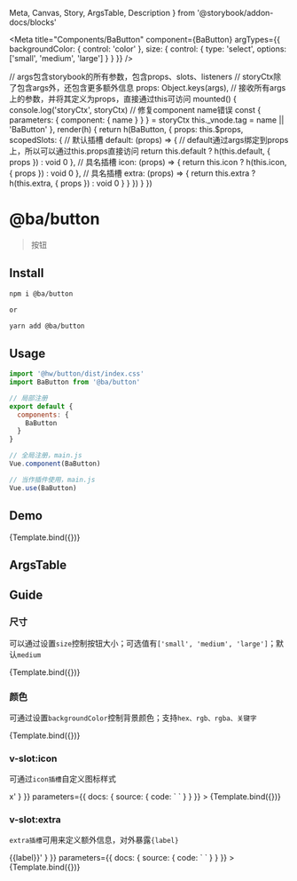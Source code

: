 <!-- args定义参考:https://storybook.js.org/docs/vue/writing-stories/args -->
<!-- argTypes定义参考:https://storybook.js.org/docs/react/essentials/controls#annotation -->

  Meta,
  Canvas,
  Story,
  ArgsTable,
  Description
} from '@storybook/addon-docs/blocks'

<Meta
  title="Components/BaButton"
  component={BaButton}
  argTypes={{
    backgroundColor: { control: 'color' },
    size: { control: { type: 'select', options: ['small', 'medium', 'large'] } }
  }}
/>

<!-- 创建容器组件 -->

  // args包含storybook的所有参数，包含props、slots、listeners
  // storyCtx除了包含args外，还包含更多额外信息
  props: Object.keys(args), // 接收所有args上的参数，并将其定义为props，直接通过this可访问
  mounted() {
    console.log('storyCtx', storyCtx)
    // 修复component name错误
    const {
      parameters: {
        component: { name }
      }
    } = storyCtx
    this._vnode.tag = name || 'BaButton'
  },
  render(h) {
    return h(BaButton, {
      props: this.$props,
      scopedSlots: {
        // 默认插槽
        default: (props) => {
          // default通过args绑定到props上，所以可以通过this.props直接访问
          return this.default ? h(this.default, { props }) : void 0
        },
        // 具名插槽
        icon: (props) => {
          return this.icon ? h(this.icon, { props }) : void 0
        },
        // 具名插槽
        extra: (props) => {
          return this.extra ? h(this.extra, { props }) : void 0
        }
      }
    })
  }
})

# @ba/button

> 按钮

<!-- 读取组件描述 -->

<Description of={BaButton} />

## Install

```bash
npm i @ba/button

or

yarn add @ba/button
```

## Usage

```js
import '@hw/button/dist/index.css'
import BaButton from '@ba/button'

// 局部注册
export default {
  components: {
    BaButton
  }
}

// 全局注册，main.js
Vue.component(BaButton)

// 当作插件使用，main.js
Vue.use(BaButton)
```

## Demo

<Canvas>
  <Story
    name="primary"
    args={{
      label: '按钮'
    }}
  >
    {Template.bind({})}
  </Story>
</Canvas>

## ArgsTable

<ArgsTable of={BaButton} />

## Guide

### 尺寸

可以通过设置`size`控制按钮大小；可选值有`['small', 'medium', 'large']`；默认`medium`

<Canvas>
  <Story
    name="large"
    args={{
      size: 'large',
      label: '大小'
    }}
  >
    {Template.bind({})}
  </Story>
</Canvas>

### 颜色

可通过设置`backgroundColor`控制背景颜色；支持`hex、rgb、rgba、关键字`

<Canvas>
  <Story
    name="backgroundColor"
    args={{
      backgroundColor: 'red',
      label: '颜色'
    }}
  >
    {Template.bind({})}
  </Story>
</Canvas>

### v-slot:icon

可通过`icon插槽`自定义图标样式

<!-- 由于story自动生成的code样例无法展示slot，建议通过docs.source.code手动定义 -->

<Canvas>
  <Story
    name="v-slot:icon"
    args={{
      label: '按钮',
      icon: {
        // 以template形式声明组件
        template: '<span>x</span>'
      }
    }}
    parameters={{
      docs: {
        source: {
          code: `
<template>
  <BaButton>
    <template v-slot:icon>
      <span>x</span>
    </template>
  </BaButton>
</template>`
        }
      }
    }}
  >
    {Template.bind({})}
  </Story>
</Canvas>

### v-slot:extra

`extra插槽`可用来定义额外信息，对外暴露`{label}`

<Canvas>
  <Story
    name="v-slot:extra"
    args={{
      label: '测试extra插槽',
      extra: {
        props: ['label'],
        // 以template形式声明组件
        template: '<h1>{{label}}</h1>'
      }
    }}
    parameters={{
      docs: {
        source: {
          code: `
<template>
  <BaButton>
    <template v-slot:extra="{label}">
        <h1>{{ label }}</h1>
    </template>
  </BaButton>
</template>`
        }
      }
    }}
  >
    {Template.bind({})}
  </Story>
</Canvas>
